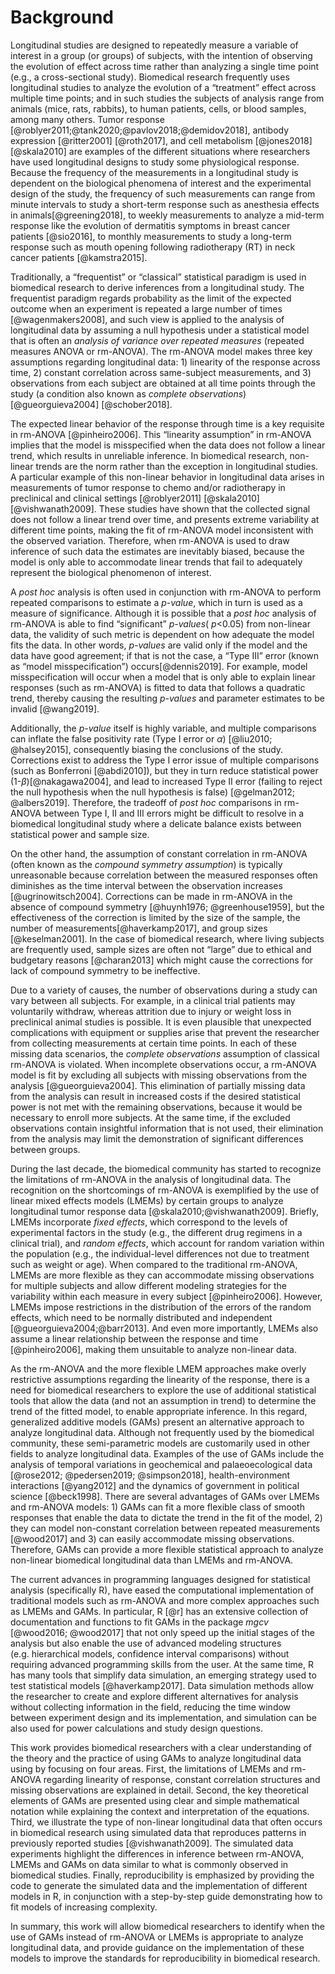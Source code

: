 # Background

Longitudinal studies are designed to repeatedly measure a variable of interest in a group (or groups) of subjects, with the intention of observing the evolution of effect across time rather than analyzing a single time point (e.g., a cross-sectional study). Biomedical research frequently uses longitudinal studies to analyze the evolution of a "treatment" effect across multiple time points; and in such studies the subjects of analysis range from animals (mice, rats, rabbits), to human patients, cells, or blood samples, among many others. Tumor response [@roblyer2011;@tank2020;@pavlov2018;@demidov2018], antibody expression [@ritter2001] [@roth2017], and cell metabolism [@jones2018] [@skala2010] are examples of the different situations where researchers have used longitudinal designs to study some  physiological response. Because the frequency of the measurements in a longitudinal study is dependent on the biological phenomena of interest and the experimental design of the study, the frequency of such measurements can range from minute intervals to study a short-term response such as anesthesia effects in animals[@greening2018], to weekly measurements to analyze a mid-term response like the evolution of dermatitis symptoms in breast cancer patients [@sio2016], to monthly measurements to study a long-term response such as mouth opening following radiotherapy (RT) in neck cancer patients [@kamstra2015]. 


Traditionally, a “frequentist” or "classical" statistical paradigm is used in biomedical research to derive inferences from a longitudinal study. The frequentist paradigm regards probability as the limit of the expected outcome when an experiment is repeated a large number of times [@wagenmakers2008], and such view is applied to the analysis of longitudinal data by assuming a null hypothesis under a statistical model that is often an _analysis of variance over repeated measures_ (repeated measures ANOVA or rm-ANOVA). The rm-ANOVA model makes three key assumptions regarding longitudinal data: 1) linearity of the response across time, 2) constant correlation across same-subject measurements, and 3) observations from each subject are obtained at all time points through the study (a condition also known as _complete observations_) [@gueorguieva2004] [@schober2018]. 

The expected linear behavior of the response through time is a key requisite in rm-ANOVA [@pinheiro2006]. This "linearity assumption" in rm-ANOVA implies that the model is misspecified when the data does not follow a linear trend, which results in unreliable inference. In biomedical research, non-linear trends are the norm rather than the exception in longitudinal studies. A particular example of this non-linear behavior in longitudinal data arises in measurements of tumor response to chemo and/or radiotherapy in preclinical and clinical settings [@roblyer2011] [@skala2010] [@vishwanath2009]. These studies have shown that the collected signal does not follow a linear trend over time, and presents extreme variability at different time points, making the fit of rm-ANOVA model inconsistent with the observed variation. Therefore, when rm-ANOVA is used to draw inference of such data the estimates are inevitably biased, because the model is only able to accommodate linear trends that fail to adequately represent the biological phenomenon of interest.


A _post hoc_ analysis is often used in conjunction with rm-ANOVA to perform repeated comparisons to estimate a _p-value_, which in turn is used as a measure of significance.
Although it is possible that a _post hoc_ analysis of rm-ANOVA is able to find “significant” _p-values_( _p_<0.05) from non-linear data, the validity of such metric is dependent on how adequate the model fits the data. In other words, _p-values_ are valid only if the model and the data have good agreement; if that is not the case, a "Type III" error (known as "model misspecification") occurs[@dennis2019]. For example, model misspecification will occur when a model that is only able to explain linear responses (such as rm-ANOVA) is fitted to data that follows a quadratic trend, thereby causing the resulting _p-values_ and parameter estimates to be invalid [@wang2019].

Additionally, the _p-value_ itself is highly variable, and multiple comparisons can inflate the false positivity rate (Type I error or $\alpha$) [@liu2010; @halsey2015], consequently biasing the conclusions of the study. Corrections exist to address the Type I error issue of multiple comparisons (such as Bonferroni [@abdi2010]), but they in turn reduce statistical power (1-$\beta$)[@nakagawa2004], and lead to increased Type II error (failing to reject the null hypothesis when the null hypothesis is false) [@gelman2012; @albers2019]. Therefore, the tradeoff of _post hoc_ comparisons in rm-ANOVA between Type I, II and III errors might be difficult to resolve in a biomedical longitudinal study where a delicate balance exists between statistical power and sample size.


On the other hand, the assumption of constant correlation in rm-ANOVA (often known as the _compound symmetry assumption_) is typically unreasonable because correlation between the measured responses often diminishes as the time interval between the observation increases [@ugrinowitsch2004].  Corrections can be made in rm-ANOVA in the absence of compound symmetry [@huynh1976; @greenhouse1959], but the effectiveness of the correction is limited by the size of the sample, the number of measurements[@haverkamp2017], and group sizes [@keselman2001]. In the case of biomedical research, where living subjects are frequently used, sample sizes are often not "large" due to ethical and budgetary reasons [@charan2013] which might cause the corrections for lack of compound symmetry to be ineffective.

Due to a variety of causes, the number of observations during a study can vary between all subjects. For example, in a clinical trial patients may voluntarily withdraw, whereas attrition  due to injury or weight loss in preclinical animal studies is possible. It is even plausible that unexpected complications with equipment or supplies arise that prevent the researcher from collecting measurements at certain time points. In each of these missing data scenarios, the _complete observations_ assumption of  classical rm-ANOVA is violated. When incomplete observations occur, a rm-ANOVA model is fit by excluding all subjects with missing observations from the analysis [@gueorguieva2004]. This elimination of partially missing data from the analysis can result in increased costs if the desired statistical power is not met with the remaining observations, because it would be necessary to enroll more subjects. At the same time, if the excluded observations contain insightful information that is not used, their elimination from the analysis may limit the demonstration of significant differences between groups. 

During the last decade, the biomedical community has started to recognize the limitations of rm-ANOVA in the analysis of longitudinal data. The recognition on the shortcomings of rm-ANOVA is exemplified by the  use of  linear mixed effects models (LMEMs) by certain groups to analyze longitudinal tumor response data [@skala2010;@vishwanath2009]. Briefly, LMEMs incorporate _fixed effects_, which correspond to the levels of experimental factors in the study (e.g., the different drug regimens in a clinical trial), and _random effects_, which account for random variation within the population (e.g., the individual-level differences not due to treatment such as weight or age). When compared to the traditional rm-ANOVA, LMEMs are more flexible as they can accommodate missing observations for multiple subjects and allow different modeling strategies for the variability within each measure in every subject [@pinheiro2006]. However, LMEMs impose restrictions in the distribution of the errors  of the random effects, which need to be normally distributed and independent [@gueorguieva2004;@barr2013]. And even more importantly, LMEMs also assume a linear relationship between the response and time [@pinheiro2006], making them unsuitable to analyze non-linear data.

As the rm-ANOVA and the more flexible LMEM approaches make overly restrictive assumptions regarding the linearity of the response, there is a need for biomedical researchers to explore the use of additional statistical tools that allow the data (and not an assumption in trend) to determine the trend of the fitted model, to enable appropriate inference. In this regard, generalized additive models (GAMs) present an alternative approach to analyze longitudinal data. Although not frequently used by the biomedical community, these semi-parametric models are customarily used in other fields to analyze longitudinal data.   Examples of the use of GAMs include the analysis of temporal variations in geochemical and palaeoecological data  [@rose2012; @pedersen2019; @simpson2018], health-environment interactions [@yang2012] and the dynamics of government in political science [@beck1998]. There are several advantages of GAMs over LMEMs and rm-ANOVA models: 1) GAMs can fit a more flexible class of smooth responses that enable the data to dictate the trend in the fit of the model, 2) they can model non-constant correlation between repeated measurements [@wood2017] and 3) can easily accommodate missing observations. Therefore, GAMs can provide a more flexible statistical approach to analyze non-linear biomedical longitudinal data than LMEMs and rm-ANOVA.

The current advances in programming languages designed for statistical analysis (specifically  $\textsf{R}$), have eased the computational implementation of traditional models such as rm-ANOVA and more complex approaches such as LMEMs and GAMs. In particular, $\textsf{R}$ [@r] has an extensive collection of documentation and functions to fit GAMs in the package _mgcv_ [@wood2016; @wood2017] that not only speed up the initial stages of the analysis but also enable the use of advanced modeling structures (e.g. hierarchical models, confidence interval comparisons) without requiring advanced programming skills from the user. At the same time, $\textsf{R}$ has many tools that simplify data simulation, an emerging strategy used to test statistical models [@haverkamp2017]. Data simulation methods allow the researcher to create and  explore different alternatives for analysis without collecting information in the field, reducing the time window between experiment design and its implementation, and simulation can be also used for power calculations and study design questions.   

This work provides biomedical researchers with a clear understanding of the theory and the practice of using GAMs to analyze longitudinal data using by focusing on four areas. First, the limitations of LMEMs and rm-ANOVA regarding linearity of response, constant correlation structures and missing observations are explained in detail. Second, the key theoretical elements of GAMs are presented using clear and simple mathematical notation while explaining the context and interpretation of the equations. Third, we illustrate the type of non-linear longitudinal data that often occurs in biomedical research using simulated data that reproduces patterns in previously reported studies [@vishwanath2009]. The simulated data experiments highlight the differences in inference between rm-ANOVA, LMEMs and GAMs on data similar to what is commonly observed in biomedical studies. Finally, reproducibility is emphasized by providing the code to generate the simulated data and the implementation of different models in $\textsf{R}$, in conjunction with a step-by-step guide demonstrating how to fit models of increasing complexity.  

In summary, this work will allow biomedical researchers to identify when the use of GAMs instead of rm-ANOVA or LMEMs is appropriate to analyze longitudinal data, and provide guidance on the implementation of these models to improve the standards for reproducibility  in biomedical research.
